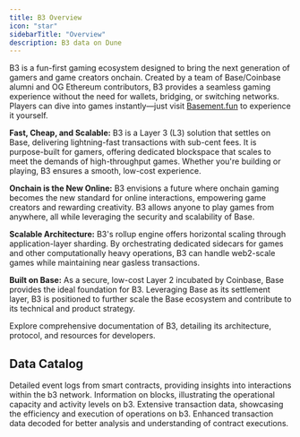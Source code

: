 ```yaml
---
title: B3 Overview
icon: "star"
sidebarTitle: "Overview"
description: B3 data on Dune
---
```


B3 is a fun-first gaming ecosystem designed to bring the next generation of gamers and game creators onchain. Created by a team of Base/Coinbase alumni and OG Ethereum contributors, B3 provides a seamless gaming experience without the need for wallets, bridging, or switching networks. Players can dive into games instantly—just visit [Basement.fun](https://basement.fun) to experience it yourself.

**Fast, Cheap, and Scalable:**
B3 is a Layer 3 (L3) solution that settles on Base, delivering lightning-fast transactions with sub-cent fees. It is purpose-built for gamers, offering dedicated blockspace that scales to meet the demands of high-throughput games. Whether you're building or playing, B3 ensures a smooth, low-cost experience.

**Onchain is the New Online:**
B3 envisions a future where onchain gaming becomes the new standard for online interactions, empowering game creators and rewarding creativity. B3 allows anyone to play games from anywhere, all while leveraging the security and scalability of Base.

**Scalable Architecture:**
B3's rollup engine offers horizontal scaling through application-layer sharding. By orchestrating dedicated sidecars for games and other computationally heavy operations, B3 can handle web2-scale games while maintaining near gasless transactions.

**Built on Base:**
As a secure, low-cost Layer 2 incubated by Coinbase, Base provides the ideal foundation for B3. Leveraging Base as its settlement layer, B3 is positioned to further scale the Base ecosystem and contribute to its technical and product strategy.

<CardGroup cols={1}>
  <Card title="B3 documentation" icon="link" href="https://docs.b3.fun/">
    Explore comprehensive documentation of B3, detailing its architecture, protocol, and resources for developers.
  </Card>
</CardGroup>

## Data Catalog

<CardGroup cols={2}>
  <Card title="Logs" icon="bolt" href="./raw/logs">
    Detailed event logs from smart contracts, providing insights into interactions within the b3 network.
  </Card>
  <Card title="Blocks" icon="cubes" href="./raw/blocks">
    Information on blocks, illustrating the operational capacity and activity levels on b3.
  </Card>
  <Card title="Transactions" icon="message-arrow-up" href="./raw/transactions">
    Extensive transaction data, showcasing the efficiency and execution of operations on b3.
  </Card>
  <Card title="decoded" icon="file" href="./decoded/overview">
    Enhanced transaction data decoded for better analysis and understanding of contract executions.
  </Card>
</CardGroup>
